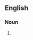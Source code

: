 ==English==

===Noun===
{{head|en|noun form|head=[[paternal]] [[uncle]]s}}

# {{plural of|en|paternal uncle}}